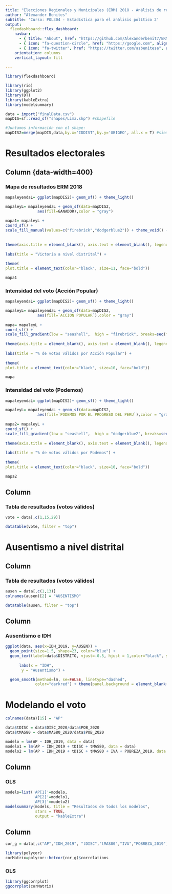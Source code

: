 ```yaml
---
title: "Elecciones Regionales y Municipales (ERM) 2018 - Análisis de resultados"
author: "Alexander Benites"
subtitle: 'Curso: POL304 - Estadística para el análisis político 2'
output: 
  flexdashboard::flex_dashboard:
    navbar:
      - { title: "About", href: "https://github.com/Alexanderbenit7/ERM2018" }
      - { icon: "fa-question-circle", href: "https://google.com", align: right }
      - { icon: "fa-twitter", href: "https://twitter.com/asbenitesa", align: right}
    orientation: columns
    vertical_layout: fill
    
---
```


```r
library(flexdashboard)
```

```r
library(rio)
library(ggplot2)
library(DT)
library(kableExtra)
library(modelsummary)
```

```r
data = import("finalData.csv")
mapDIS=sf::read_sf("shapes/Lima.shp") #shapefile
```

```r
#Juntamos información con el shape:
mapDIS2=merge(mapDIS,data,by.x='IDDIST',by.y='UBIGEO', all.x = T) #siempre primero el shape
```


# Resultados electorales

Column {data-width=400} {.tabset}
-----------------------------------------------------------------------

### Mapa de resultados ERM 2018

```r
mapaleyendaL= ggplot(mapDIS2)+ geom_sf() + theme_light()

mapaleyL= mapaleyendaL + geom_sf(data=mapDIS2,
              aes(fill=GANADOR),color = "gray")
      
mapa1= mapaleyL +
coord_sf() + 
scale_fill_manual(values=c("firebrick","dodgerblue2")) + theme_void() +
  
  
theme(axis.title = element_blank(), axis.text = element_blank(), legend.position = "bottom") + labs(fill=" ") + theme(legend.text = element_text(size = 8)) +
  
labs(title = "Victoria a nivel distrital") +
  
theme(
plot.title = element_text(color="black", size=11, face="bold"))

mapa1
```

### Intensidad del voto (Acción Popular)

```r
mapaleyendaL= ggplot(mapDIS2)+ geom_sf() + theme_light()

mapaleyL= mapaleyendaL + geom_sf(data=mapDIS2,
              aes(fill=`ACCION POPULAR`),color = "gray")
      
mapa= mapaleyL +
coord_sf() + 
scale_fill_gradient(low = "seashell",  high = "firebrick", breaks=seq(from=0, to=100, by=20)) + theme_void() + 
  
theme(axis.title = element_blank(), axis.text = element_blank(), legend.position = "right") + labs(fill=" ") + theme(legend.text = element_text(size = 8)) +
  
labs(title = "% de votos válidos por Acción Popular") +
  
theme(
plot.title = element_text(color="black", size=10, face="bold"))

mapa
```

### Intensidad del voto (Podemos)

```r
mapaleyendaL= ggplot(mapDIS2)+ geom_sf() + theme_light()

mapaleyL= mapaleyendaL + geom_sf(data=mapDIS2,
              aes(fill=`PODEMOS POR EL PROGRESO DEL PERU`),color = "gray")
      
mapa2= mapaleyL +
coord_sf() + 
scale_fill_gradient(low = "seashell",  high = "dodgerblue2", breaks=seq(from=0, to=100, by=20)) + theme_void() + 
  
theme(axis.title = element_blank(), axis.text = element_blank(), legend.position = "right") + labs(fill=" ") + theme(legend.text = element_text(size = 8)) +
  
labs(title = "% de votos válidos por Podemos") +
  
theme(
plot.title = element_text(color="black", size=10, face="bold"))

mapa2
```


Column {data-width=600}
-----------------------------------------------------------------------

### Tabla de resultados (votos válidos)

```r
vote = data[,c(1,15,29)]
```

```r
datatable(vote, filter = "top")
```






# Ausentismo a nivel distrital

Column {data-width=500}
-----------------------------------------------------------------------

### Tabla de resultados (votos válidos)

```r
ausen = data[,c(1,13)]
colnames(ausen)[2] = "AUSENTISMO"
```

```r
datatable(ausen, filter = "top")
```

Column {data-width=500}
-----------------------------------------------------------------------

### Ausentismo e IDH

```r
ggplot(data, aes(x=IDH_2019, y=AUSEN)) + 
  geom_point(size=1.5, shape=23, color="blue") +
  geom_text(label=data$DISTRITO, vjust=-0.5, hjust = 1,color="black", size=3) +
  
      labs(x = "IDH",
       y = "Ausentismo") +

  geom_smooth(method=lm, se=FALSE, linetype="dashed",
             color="darkred") + theme(panel.background = element_blank())
```


# Modelando el voto

```r
colnames(data)[15] = "AP"
```

```r
data$tDISC = data$DISC_2020/data$POB_2020
data$tMAS80 = data$MAS80_2020/data$POB_2020
```

```r
modelo = lm(AP ~ IDH_2019, data = data)
modelo1 = lm(AP ~ IDH_2019 + tDISC + tMAS80, data = data)
modelo2 = lm(AP ~ IDH_2019 + tDISC + tMAS80 + IVA + POBREZA_2019, data = data)
```

Column {data-width=500}
-----------------------------------------------------------------------

### OLS

```r
models=list('AP[1]'=modelo,
            'AP[2]'=modelo1,
            'AP[3]'=modelo2)
modelsummary(models, title = "Resultados de todos los modelos",
             stars = TRUE,
             output = "kableExtra")
```



Column {data-width=500}
-----------------------------------------------------------------------

```r
cor_g = data[,c("AP","IDH_2019", "tDISC","tMAS80","IVA","POBREZA_2019")]
```

```r
library(polycor)
corMatrix=polycor::hetcor(cor_g)$correlations
```

### OLS

```r
library(ggcorrplot)
ggcorrplot(corMatrix)
```



